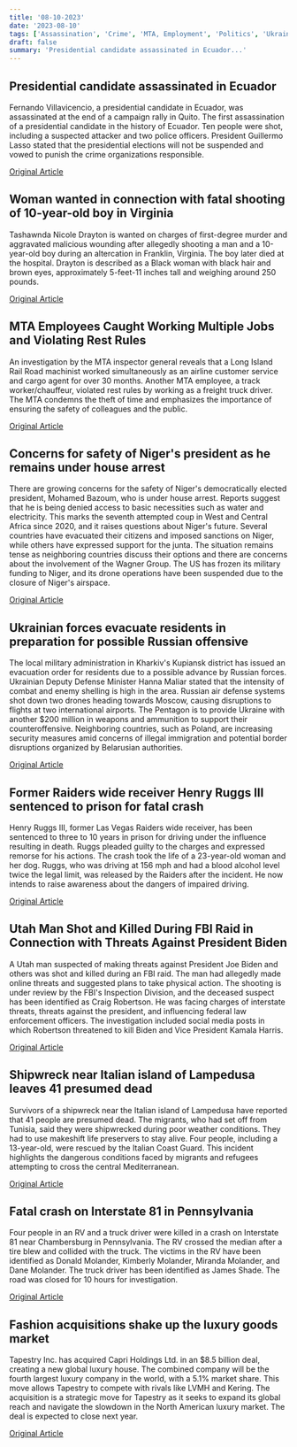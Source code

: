 ```yaml
---
title: '08-10-2023'
date: '2023-08-10'
tags: ['Assassination', 'Crime', 'MTA, Employment', 'Politics', 'Ukraine-Russia conflict', 'Migration', 'Accident', 'Fashion']
draft: false
summary: 'Presidential candidate assassinated in Ecuador...'
---
```


## Presidential candidate assassinated in Ecuador
Fernando Villavicencio, a presidential candidate in Ecuador, was assassinated at the end of a campaign rally in Quito. The first assassination of a presidential candidate in the history of Ecuador. Ten people were shot, including a suspected attacker and two police officers. President Guillermo Lasso stated that the presidential elections will not be suspended and vowed to punish the crime organizations responsible.

[Original Article](https://abcnews.go.com/International/presidential-candidate-assassinated-ecuador-after-alleging-links-gangs/story?id=102157322)

## Woman wanted in connection with fatal shooting of 10-year-old boy in Virginia
Tashawnda Nicole Drayton is wanted on charges of first-degree murder and aggravated malicious wounding after allegedly shooting a man and a 10-year-old boy during an altercation in Franklin, Virginia. The boy later died at the hospital. Drayton is described as a Black woman with black hair and brown eyes, approximately 5-feet-11 inches tall and weighing around 250 pounds.

[Original Article](https://abcnews.go.com/US/police-seek-suspect-unacceptable-fatal-shooting-10-year/story?id=102157122)

## MTA Employees Caught Working Multiple Jobs and Violating Rest Rules
An investigation by the MTA inspector general reveals that a Long Island Rail Road machinist worked simultaneously as an airline customer service and cargo agent for over 30 months. Another MTA employee, a track worker/chauffeur, violated rest rules by working as a freight truck driver. The MTA condemns the theft of time and emphasizes the importance of ensuring the safety of colleagues and the public.

[Original Article](https://abcnews.go.com/US/lirr-employee-unauthorized-dual-employment-mta/story?id=102163441)

## Concerns for safety of Niger's president as he remains under house arrest
There are growing concerns for the safety of Niger's democratically elected president, Mohamed Bazoum, who is under house arrest. Reports suggest that he is being denied access to basic necessities such as water and electricity. This marks the seventh attempted coup in West and Central Africa since 2020, and it raises questions about Niger's future. Several countries have evacuated their citizens and imposed sanctions on Niger, while others have expressed support for the junta. The situation remains tense as neighboring countries discuss their options and there are concerns about the involvement of the Wagner Group. The US has frozen its military funding to Niger, and its drone operations have been suspended due to the closure of Niger's airspace.

[Original Article](https://abcnews.go.com/International/us-growing-concern-safety-niger-president-coup/story?id=102157837)

## Ukrainian forces evacuate residents in preparation for possible Russian offensive
The local military administration in Kharkiv's Kupiansk district has issued an evacuation order for residents due to a possible advance by Russian forces. Ukrainian Deputy Defense Minister Hanna Maliar stated that the intensity of combat and enemy shelling is high in the area. Russian air defense systems shot down two drones heading towards Moscow, causing disruptions to flights at two international airports. The Pentagon is to provide Ukraine with another $200 million in weapons and ammunition to support their counteroffensive. Neighboring countries, such as Poland, are increasing security measures amid concerns of illegal immigration and potential border disruptions organized by Belarusian authorities.

[Original Article](https://abcnews.go.com/International/wireStory/russia-intercepts-drones-heading-moscow-straight-day-102157829)

## Former Raiders wide receiver Henry Ruggs III sentenced to prison for fatal crash
Henry Ruggs III, former Las Vegas Raiders wide receiver, has been sentenced to three to 10 years in prison for driving under the influence resulting in death. Ruggs pleaded guilty to the charges and expressed remorse for his actions. The crash took the life of a 23-year-old woman and her dog. Ruggs, who was driving at 156 mph and had a blood alcohol level twice the legal limit, was released by the Raiders after the incident. He now intends to raise awareness about the dangers of impaired driving.

[Original Article](https://abcnews.go.com/US/former-nfl-player-henry-ruggs-sentenced/story?id=102138972)

## Utah Man Shot and Killed During FBI Raid in Connection with Threats Against President Biden
A Utah man suspected of making threats against President Joe Biden and others was shot and killed during an FBI raid. The man had allegedly made online threats and suggested plans to take physical action. The shooting is under review by the FBI's Inspection Division, and the deceased suspect has been identified as Craig Robertson. He was facing charges of interstate threats, threats against the president, and influencing federal law enforcement officers. The investigation included social media posts in which Robertson threatened to kill Biden and Vice President Kamala Harris.

[Original Article](https://abcnews.go.com/Politics/man-killed-fbi-raid-connection-threats-biden-officials/story?id=102138966)

## Shipwreck near Italian island of Lampedusa leaves 41 presumed dead
Survivors of a shipwreck near the Italian island of Lampedusa have reported that 41 people are presumed dead. The migrants, who had set off from Tunisia, said they were shipwrecked during poor weather conditions. They had to use makeshift life preservers to stay alive. Four people, including a 13-year-old, were rescued by the Italian Coast Guard. This incident highlights the dangerous conditions faced by migrants and refugees attempting to cross the central Mediterranean.

[Original Article](https://abcnews.go.com/International/41-people-reportedly-died-after-boat-capsized-off/story?id=102138968)

## Fatal crash on Interstate 81 in Pennsylvania
Four people in an RV and a truck driver were killed in a crash on Interstate 81 near Chambersburg in Pennsylvania. The RV crossed the median after a tire blew and collided with the truck. The victims in the RV have been identified as Donald Molander, Kimberly Molander, Miranda Molander, and Dane Molander. The truck driver has been identified as James Shade. The road was closed for 10 hours for investigation.

[Original Article](https://abcnews.go.com/US/wireStory/5-killed-recreational-vehicle-blows-tire-crashes-head-102164193)

## Fashion acquisitions shake up the luxury goods market
Tapestry Inc. has acquired Capri Holdings Ltd. in an $8.5 billion deal, creating a new global luxury house. The combined company will be the fourth largest luxury company in the world, with a 5.1% market share. This move allows Tapestry to compete with rivals like LVMH and Kering. The acquisition is a strategic move for Tapestry as it seeks to expand its global reach and navigate the slowdown in the North American luxury market. The deal is expected to close next year.

[Original Article](https://abcnews.go.com/Business/wireStory/coach-parent-tapestry-buying-capri-owner-michael-kors-102159787)
